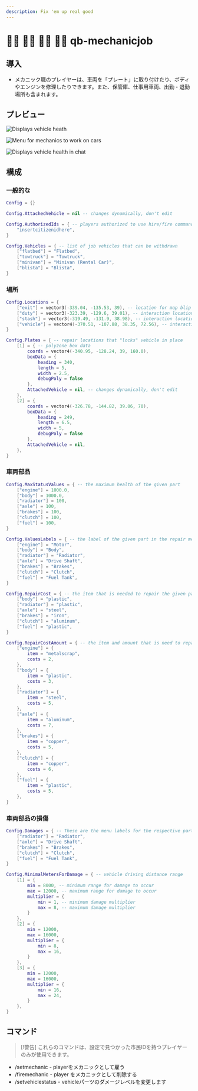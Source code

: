 ```yaml
---
description: Fix 'em up real good
---
```


# 🧑🔧 🧑🔧 🧑🔧 🧑🔧 qb-mechanicjob

## 導入

- メカニック職のプレイヤーは、車両を「プレート」に取り付けたり、ボディやエンジンを修理したりできます。また、保管庫、仕事用車両、出勤・退勤場所も含まれます。

## プレビュー

![Displays vehicle heath](</.gitbook/assets/mechanicchatstatus (1).png>)

![Menu for mechanics to work on cars](/.gitbook/assets/mechanicmenu.png)

![Displays vehicle health in chat](/.gitbook/assets/mechanicchat.png)

## 構成

### 一般的な

```lua
Config = {}

Config.AttachedVehicle = nil -- changes dynamically, don't edit

Config.AuthorizedIds = { -- players authorized to use hire/fire commands
    "insertcitizenidhere",
}

Config.Vehicles = { -- list of job vehicles that can be withdrawn
    ["flatbed"] = "Flatbed",
    ["towtruck"] = "Towtruck",
    ["minivan"] = "Minivan (Rental Car)",
    ["blista"] = "Blista",
}
```

### 場所

```lua
Config.Locations = {
    ["exit"] = vector3(-339.04, -135.53, 39), -- location for map blip
    ["duty"] = vector3(-323.39, -129.6, 39.01), -- interaction location
    ["stash"] = vector3(-319.49, -131.9, 38.98), -- interaction location
    ["vehicle"] = vector4(-370.51, -107.88, 38.35, 72.56), -- interaction location
}

Config.Plates = { -- repair locations that "locks" vehicle in place
    [1] = { -- polyzone box data
        coords = vector4(-340.95, -128.24, 39, 160.0),
        boxData = {
            heading = 340,
            length = 5,
            width = 2.5,
            debugPoly = false
        },
        AttachedVehicle = nil, -- changes dynamically, don't edit
    },
    [2] = {
        coords = vector4(-326.78, -144.82, 39.06, 70),
        boxData = {
            heading = 249,
            length = 6.5,
            width = 5,
            debugPoly = false
        },
        AttachedVehicle = nil,
    },
}
```

### 車両部品

```lua
Config.MaxStatusValues = { -- the maximum health of the given part
    ["engine"] = 1000.0,
    ["body"] = 1000.0,
    ["radiator"] = 100,
    ["axle"] = 100,
    ["brakes"] = 100,
    ["clutch"] = 100,
    ["fuel"] = 100,
}

Config.ValuesLabels = { -- the label of the given part in the repair menu
    ["engine"] = "Motor",
    ["body"] = "Body",
    ["radiator"] = "Radiator",
    ["axle"] = "Drive Shaft",
    ["brakes"] = "Brakes",
    ["clutch"] = "Clutch",
    ["fuel"] = "Fuel Tank",
}

Config.RepairCost = { -- the item that is needed to repair the given part
    ["body"] = "plastic",
    ["radiator"] = "plastic",
    ["axle"] = "steel",
    ["brakes"] = "iron",
    ["clutch"] = "aluminum",
    ["fuel"] = "plastic",
}

Config.RepairCostAmount = { -- the item and amount that is need to repair a part
    ["engine"] = {
        item = "metalscrap",
        costs = 2,
    },
    ["body"] = {
        item = "plastic",
        costs = 3,
    },
    ["radiator"] = {
        item = "steel",
        costs = 5,
    },
    ["axle"] = {
        item = "aluminum",
        costs = 7,
    },
    ["brakes"] = {
        item = "copper",
        costs = 5,
    },
    ["clutch"] = {
        item = "copper",
        costs = 6,
    },
    ["fuel"] = {
        item = "plastic",
        costs = 5,
    },
}
```

### 車両部品の損傷

```lua
Config.Damages = { -- These are the menu labels for the respective part
    ["radiator"] = "Radiator",
    ["axle"] = "Drive Shaft",
    ["brakes"] = "Brakes",
    ["clutch"] = "Clutch",
    ["fuel"] = "Fuel Tank",
}

Config.MinimalMetersForDamage = { -- vehicle driving distance range
    [1] = {
        min = 8000, -- minimum range for damage to occur
        max = 12000, -- maximum range for damage to occur
        multiplier = {
            min = 1, -- minimum damage multiplier
            max = 8, -- maximum damage multiplier
        }
    },
    [2] = {
        min = 12000,
        max = 16000,
        multiplier = {
            min = 8,
            max = 16,
        }
    },
    [3] = {
        min = 12000,
        max = 16000,
        multiplier = {
            min = 16,
            max = 24,
        }
    },
}
```

## コマンド

> \[!警告]
> これらのコマンドは、設定で見つかった市民IDを持つプレイヤーのみが使用できます。

- /setmechanic - playerをメカニックとして雇う
- /firemechanic - player をメカニックとして削除する
- /setvehiclestatus - vehicleパーツのダメージレベルを変更します
